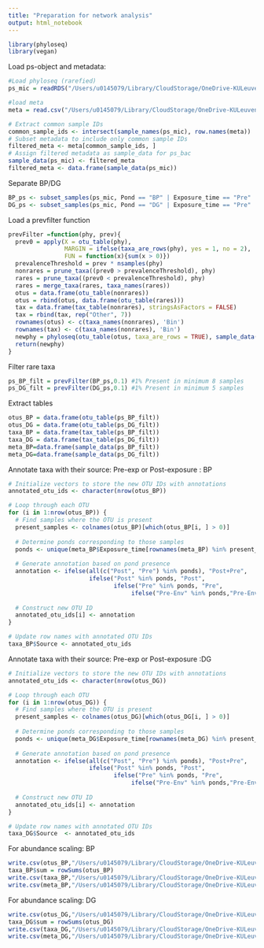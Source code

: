 ```yaml
---
title: "Preparation for network analysis"
output: html_notebook
---
```


```r
library(phyloseq)
library(vegan)
```


Load ps-object and metadata:
```r
#Load phyloseq (rarefied)
ps_mic = readRDS("/Users/u0145079/Library/CloudStorage/OneDrive-KULeuven/Desktop/PlasticDaphnia/Exposure-Niki/tables/phyloseq/decontam/ps_rare_daphnia_decontam.rds")

#load meta
meta = read.csv("/Users/u0145079/Library/CloudStorage/OneDrive-KULeuven/Desktop/PlasticDaphnia/Exposure-Niki/tables/decontaminated_set/merged_meta.csv",row.names = 1)
```


```r
# Extract common sample IDs
common_sample_ids <- intersect(sample_names(ps_mic), row.names(meta))
# Subset metadata to include only common sample IDs
filtered_meta <- meta[common_sample_ids, ]
# Assign filtered metadata as sample_data for ps_bac
sample_data(ps_mic) <- filtered_meta
filtered_meta <- data.frame(sample_data(ps_mic))
```
Separate BP/DG
```r
BP_ps <- subset_samples(ps_mic, Pond == "BP" | Exposure_time == "Pre" | Exposure_time == "Pre-Env")
DG_ps <- subset_samples(ps_mic, Pond == "DG" | Exposure_time == "Pre" | Exposure_time == "Pre-Env")
```

Load a prevfilter function

```r
prevFilter =function(phy, prev){
  prev0 = apply(X = otu_table(phy),
                MARGIN = ifelse(taxa_are_rows(phy), yes = 1, no = 2),
                FUN = function(x){sum(x > 0)})
  prevalenceThreshold = prev * nsamples(phy)
  nonrares = prune_taxa((prev0 > prevalenceThreshold), phy)
  rares = prune_taxa((prev0 < prevalenceThreshold), phy)
  rares = merge_taxa(rares, taxa_names(rares))
  otus = data.frame(otu_table(nonrares))
  otus = rbind(otus, data.frame(otu_table(rares)))
  tax = data.frame(tax_table(nonrares), stringsAsFactors = FALSE)
  tax = rbind(tax, rep("Other", 7))
  rownames(otus) <- c(taxa_names(nonrares), 'Bin')
  rownames(tax) <- c(taxa_names(nonrares), 'Bin')
  newphy = phyloseq(otu_table(otus, taxa_are_rows = TRUE), sample_data(phy), tax_table(as.matrix(tax)))
  return(newphy)
}
```


Filter rare taxa
```r
ps_BP_filt = prevFilter(BP_ps,0.1) #1% Present in minimum 8 samples
ps_DG_filt = prevFilter(DG_ps,0.1) #1% Present in minimum 5 samples
```
Extract tables
```r
otus_BP = data.frame(otu_table(ps_BP_filt))
otus_DG = data.frame(otu_table(ps_DG_filt))
taxa_BP = data.frame(tax_table(ps_BP_filt))
taxa_DG = data.frame(tax_table(ps_DG_filt))
meta_BP=data.frame(sample_data(ps_BP_filt))
meta_DG=data.frame(sample_data(ps_DG_filt))
```

Annotate taxa with their source: Pre-exp or Post-exposure : BP
```r
# Initialize vectors to store the new OTU IDs with annotations
annotated_otu_ids <- character(nrow(otus_BP))

# Loop through each OTU
for (i in 1:nrow(otus_BP)) {
  # Find samples where the OTU is present
  present_samples <- colnames(otus_BP)[which(otus_BP[i, ] > 0)]
  
  # Determine ponds corresponding to those samples
  ponds <- unique(meta_BP$Exposure_time[rownames(meta_BP) %in% present_samples])
  
  # Generate annotation based on pond presence
  annotation <- ifelse(all(c("Post", "Pre") %in% ponds), "Post+Pre",
                       ifelse("Post" %in% ponds, "Post",
                              ifelse("Pre" %in% ponds, "Pre", 
                                   ifelse("Pre-Env" %in% ponds,"Pre-Env","All"))))
  
  # Construct new OTU ID
  annotated_otu_ids[i] <- annotation
}

# Update row names with annotated OTU IDs
taxa_BP$Source <- annotated_otu_ids
```

Annotate taxa with their source: Pre-exp or Post-exposure :DG
```r
# Initialize vectors to store the new OTU IDs with annotations
annotated_otu_ids <- character(nrow(otus_DG))

# Loop through each OTU
for (i in 1:nrow(otus_DG)) {
  # Find samples where the OTU is present
  present_samples <- colnames(otus_DG)[which(otus_DG[i, ] > 0)]
  
  # Determine ponds corresponding to those samples
  ponds <- unique(meta_DG$Exposure_time[rownames(meta_DG) %in% present_samples])
  
  # Generate annotation based on pond presence
  annotation <- ifelse(all(c("Post", "Pre") %in% ponds), "Post+Pre",
                       ifelse("Post" %in% ponds, "Post",
                              ifelse("Pre" %in% ponds, "Pre", 
                                   ifelse("Pre-Env" %in% ponds,"Pre-Env","All"))))
  
  # Construct new OTU ID
  annotated_otu_ids[i] <- annotation
}

# Update row names with annotated OTU IDs
taxa_DG$Source  <- annotated_otu_ids
```

For abundance scaling: BP
```r
write.csv(otus_BP,"/Users/u0145079/Library/CloudStorage/OneDrive-KULeuven/Desktop/PlasticDaphnia/Exposure-Niki/tables/Network/otus_BP.csv")
taxa_BP$sum = rowSums(otus_BP)
write.csv(taxa_BP,"/Users/u0145079/Library/CloudStorage/OneDrive-KULeuven/Desktop/PlasticDaphnia/Exposure-Niki/tables/Network/taxa_BP.csv")
write.csv(meta_BP,"/Users/u0145079/Library/CloudStorage/OneDrive-KULeuven/Desktop/PlasticDaphnia/Exposure-Niki/tables/Network/meta_BP.csv")
```

For abundance scaling: DG
```r
write.csv(otus_DG,"/Users/u0145079/Library/CloudStorage/OneDrive-KULeuven/Desktop/PlasticDaphnia/Exposure-Niki/tables/Network/otus_DG.csv")
taxa_DG$sum = rowSums(otus_DG)
write.csv(taxa_DG,"/Users/u0145079/Library/CloudStorage/OneDrive-KULeuven/Desktop/PlasticDaphnia/Exposure-Niki/tables/Network/taxa_DG.csv")
write.csv(meta_DG,"/Users/u0145079/Library/CloudStorage/OneDrive-KULeuven/Desktop/PlasticDaphnia/Exposure-Niki/tables/Network/meta_DG.csv")
```





